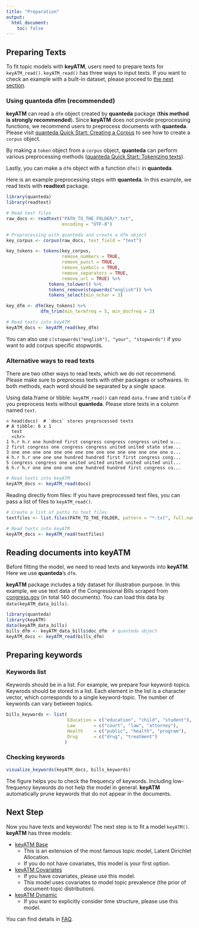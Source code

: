 ```yaml
---
title: "Preparation"
output: 
  html_document:
    toc: false
---
```



## Preparing Texts
To fit topic models with **keyATM**, users need to prepare texts for `keyATM_read()`. `keyATM_read()` has three ways to input texts. If you want to check an example with a built-in dataset, please proceed to [the next section](Preparation.html#reading-documents-into-keyatm).

### Using quanteda dfm (**recommended**)

**keyATM** can read a `dfm` object created by **quanteda** package (**this method is strongly recommended**). Since **keyATM** does not provide preprocessing functions, we recommend users to preprocess documents with **quanteda**. Please visit [quanteda Quick Start: Creating a Corpus](https://quanteda.io/articles/quickstart.html#creating-a-corpus) to see how to create a `corpus` object.

By making a `token` object from a `corpus` object, **quanteda** can perform various preprocessing methods ([quanteda Quick Start: Tokenizing texts](https://quanteda.io/articles/quickstart.html#tokenizing-texts)).

Lastly, you can make a `dfm` object with a function `dfm()` in **quanteda**.

Here is an example preprocessing steps with **quanteda**. In this example, we read texts with **readtext** package.
```r
library(quanteda)
library(readtext)

# Read text files
raw_docs <- readtext("PATH_TO_THE_FOLDER/*.txt",
                     encoding = "UTF-8")

# Preprocessing with quanteda and create a dfm object
key_corpus <- corpus(raw_docs, text_field = "text")

key_tokens <- tokens(key_corpus,
                     remove_numbers = TRUE, 
                     remove_punct = TRUE, 
                     remove_symbols = TRUE,
                     remove_separators = TRUE,
                     remove_url = TRUE) %>%
                tokens_tolower() %>%
                tokens_remove(stopwords("english")) %>%
                tokens_select(min_nchar = 3)

key_dfm <- dfm(key_tokens) %>%
             dfm_trim(min_termfreq = 5, min_docfreq = 2)

# Read texts into keyATM
keyATM_docs <- keyATM_read(key_dfm)
```

You can also use `c(stopwords("english"), "your", "stopwords")` if you want to add corpus specific stopwords.

### Alternative ways to read texts
There are two other ways to read texts, which we do not recommend. 
Please make sure to preprocess texts with other packages or softwares. 
In both methods, each word should be separated by a single space. 

Using data.frame or tibble:
`keyATM_read()` can read `data.frame` and `tibble` if you preprocess texts without **quanteda**. Please store texts in a column named `text`.

```
> head(docs)  # `docs` stores preprocessed texts
# A tibble: 6 x 1
  text                                                                      
  <chr>                                                                     
1 h.r h.r one hundred first congress congress congress united u...
2 first congress one congress congress united united state stae...
3 one one one one one one one one one one one one one one one o...
4 h.r h.r one one one hundred hundred first first congress cong...
5 congress congress one united united united united united unit...
6 h.r h.r one one one one one hundred hundred first congress co...
```

```r
# Read texts into keyATM
keyATM_docs <- keyATM_read(docs)
```


Reading directly from files:
If you have preprocessed text files, you can pass a list of files to `keyATM_read()`.

```r
# Create a list of paths to text files
textfiles <- list.files(PATH_TO_THE_FOLDER, pattern = "*.txt", full.names = TRUE)

# Read texts into keyATM
keyATM_docs <- keyATM_read(textfiles)
```

## Reading documents into keyATM
Before fitting the model, we need to read texts and keywords into **keyATM**. Here we use **quanteda**'s `dfm`.

**keyATM** package includes a tidy dataset for illustration purpose. In this example, we use text data of the Congressional Bills scraped from [congress.gov](https://www.congress.gov/) (in total 140 documents). You can load this data by `data(keyATM_data_bills)`.
```r
library(quanteda)
library(keyATM)
data(keyATM_data_bills)
bills_dfm <- keyATM_data_bills$doc_dfm  # quanteda object
keyATM_docs <- keyATM_read(bills_dfm)
```

## Preparing keywords

### Keywords list
Keywords should be in a list. For example, we prepare four keyword-topics. Keywrods should be stored in a list. Each element in the list is a character vector, which corresponds to a single keyword-topic. The number of keywords can vary between topics. 

```r
bills_keywords <- list(
                       Education = c("education", "child", "student"),
                       Law       = c("court", "law", "attorney"),
                       Health    = c("public", "health", "program"),
                       Drug      = c("drug", "treatment")
                      )
```


### Checking keywords
```r
visualize_keywords(keyATM_docs, bills_keywords)
```
The figure helps you to check the frequency of keywords. Including low-frequency keywords do not help the model in general. **keyATM** automatically prune keywords that do not appear in the documents.


## Next Step
Now you have texts and keywords! The next step is to fit a model `keyATM()`. **keyATM** has three models:

* [keyATM Base](keyATM_base.html)
  * This is an extension of the most famous topic model, Latent Dirichlet Allocation.
  * If you do not have covariates, this model is your first option.
* [keyATM Covariates](keyATM_cov.html)
  * If you have covariates, please use this model.
  * This model uses covariates to model topic prevalence (the prior of document-topic distribution).
* [keyATM Dynamic](keyATM_dynamic.html)
  * If you want to explicitly consider time structure, please use this model.


You can find details in [FAQ](FAQ.html#which-model-to-use).



